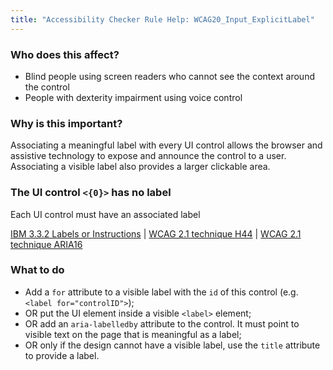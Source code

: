 ```yaml
---
title: "Accessibility Checker Rule Help: WCAG20_Input_ExplicitLabel"
---
```


<div className="toolHelp">
<Row>
<Column colLg={5} colMd={3} colSm={4} className="toolLeft">

### Who does this affect?

* Blind people using screen readers who cannot see the context around the control
* People with dexterity impairment using voice control

### Why is this important?

Associating a meaningful label with every UI control allows the browser and assistive technology to expose and announce the control to a user. Associating a visible label also provides a larger clickable area.

</Column>
<Column colLg={11} colMd={5} colSm={4} className="toolMain">

<div id="locLevel"></div>

### The UI control `<{0}>` has no label
Each UI control must have an associated label

[IBM 3.3.2 Labels or Instructions](https://www.ibm.com/able/guidelines/ci162/labels_or_instructions.html) | [WCAG 2.1 technique H44](https://www.w3.org/TR/WCAG20-TECHS/H44) | [WCAG 2.1 technique ARIA16](https://www.w3.org/TR/WCAG20-TECHS/ARIA16.html)

<div id="locSnippet"></div>

### What to do

* Add a `for` attribute to a visible label with the `id` of this control (e.g. `<label for="controlID">`);
* OR put the UI element inside a visible `<label>` element;
* OR add an `aria-labelledby` attribute to the control. It must point to visible text on the page that is meaningful as a label;
* OR only if the design cannot have a visible label, use the `title` attribute to provide a label.


</Column>
</Row>
</div>
